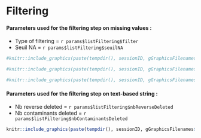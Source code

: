 # Filtering
                    
#### Parameters used for the filtering step on missing values :

* Type of filtering = `r params$listFiltering$filter`
* Seuil NA = `r params$listFiltering$seuilNA`



```r
#knitr::include_graphics(paste(tempdir(), sessionID, gGraphicsFilenames$histoMV_Image_DS_BeforeFiltering, sep="/"))
```

```r
#knitr::include_graphics(paste(tempdir(), sessionID, gGraphicsFilenames$histo_missvalues_per_lines_DS_BeforeFiltering, sep="/"))

```

```r
#knitr::include_graphics(paste(tempdir(), sessionID, gGraphicsFilenames$histo_missvalues_per_lines_per_conditions_DS_BeforeFiltering, sep="/"))
```


#### Parameters used for the filtering step on text-based string :

* Nb reverse deleted = `r params$listFiltering$nbReverseDeleted`
* Nb contaminants deleted = `r params$listFiltering$nbContaminantsDeleted`

```r
knitr::include_graphics(paste(tempdir(), sessionID, gGraphicsFilenames$propContRev, sep="/"))
```

